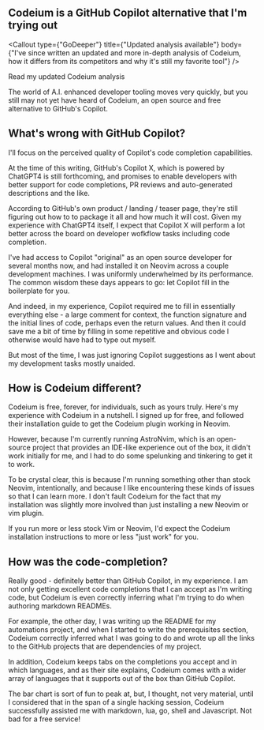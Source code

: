 ## Codeium is a GitHub Copilot alternative that I'm trying out 



<Callout type={"GoDeeper"} title={"Updated analysis available"} body={"I've since written an updated and more in-depth analysis of Codeium, how it differs from its competitors and why it's still my favorite tool"} />

<Link href={"/blog/codeium-analysis-4-2024"}>Read my updated Codeium analysis</Link>

The world of A.I. enhanced developer tooling moves very quickly, but you still may not yet have heard of Codeium, an open source and free alternative to GitHub's Copilot.

<Newsletter />

## What's wrong with GitHub Copilot?
I'll focus on the perceived quality of Copilot's code completion capabilities.

At the time of this writing, GitHub's Copilot X, which is powered by ChatGPT4 is still forthcoming, and promises to enable developers with better support for code completions, PR reviews and auto-generated descriptions and the like. 

According to GitHub's own product / landing / teaser page, they're still figuring out how to to package it all and how much it will cost. Given my experience with ChatGPT4 itself, I expect that Copilot X will perform a lot better across the board on developer wofkflow tasks including code completion.  

I've had access to Copilot "original" as an open source developer for several months now, and had installed it on Neovim across a couple development machines. I was uniformly underwhelmed by its performance. The common wisdom these days appears to go: let Copilot fill in the boilerplate for you. 

And indeed, in my experience, Copilot required me to fill in essentially everything else - a large comment for context, the function signature and the initial lines of code, perhaps even the return values. And then it could save me a bit of time by filling in some repetitive and obvious code I otherwise 
would have had to type out myself. 

<ConsultingCTA />

But most of the time, I was just ignoring Copilot suggestions as I went about my development tasks mostly unaided.

## How is Codeium different? 

Codeium is free, forever, for individuals, such as yours truly. Here's my experience with Codeium in a nutshell. I signed up for free, and followed their installation guide to get the Codeium plugin working in Neovim. 

However, because I'm currently running AstroNvim, which is an open-source project that provides an IDE-like experience out of the box, it didn't work initially for me, 
and I had to do some spelunking and tinkering to get it to work. 

To be crystal clear, this is because I'm running something other than stock Neovim, intentionally, and because I like encountering these kinds of issues so that I can learn more. I don't fault Codeium for the fact that my installation was slightly more involved than just installing a new Neovim or vim plugin. 

If you run more or less stock Vim or Neovim, I'd expect the Codeium installation instructions to more or less "just work" for you. 

## How was the code-completion? 

Really good - definitely better than GitHub Copilot, in my experience. I am not only getting excellent code completions that I can accept as I'm writing code, but Codeium is even correctly inferring what I'm trying to do when authoring markdown READMEs. 

For example, the other day, I was writing up the README for my automations project, and when I started to write the prerequisites section, Codeium correctly inferred what I was going to do and wrote up all the links to the GitHub projects that are dependencies of my project. 

In addition, Codeium keeps tabs on the completions you accept and in which languages, and as their site explains, Codeium comes with a wider array of languages that it supports out of the box than GitHub Copilot. 



The bar chart is sort of fun to peak at, but, I thought, not very material, until I considered that in the span of a single hacking session, Codeium successfully assisted me with markdown, lua, go, shell  and Javascript. Not bad for a free service!

<ConsultingCTA />



